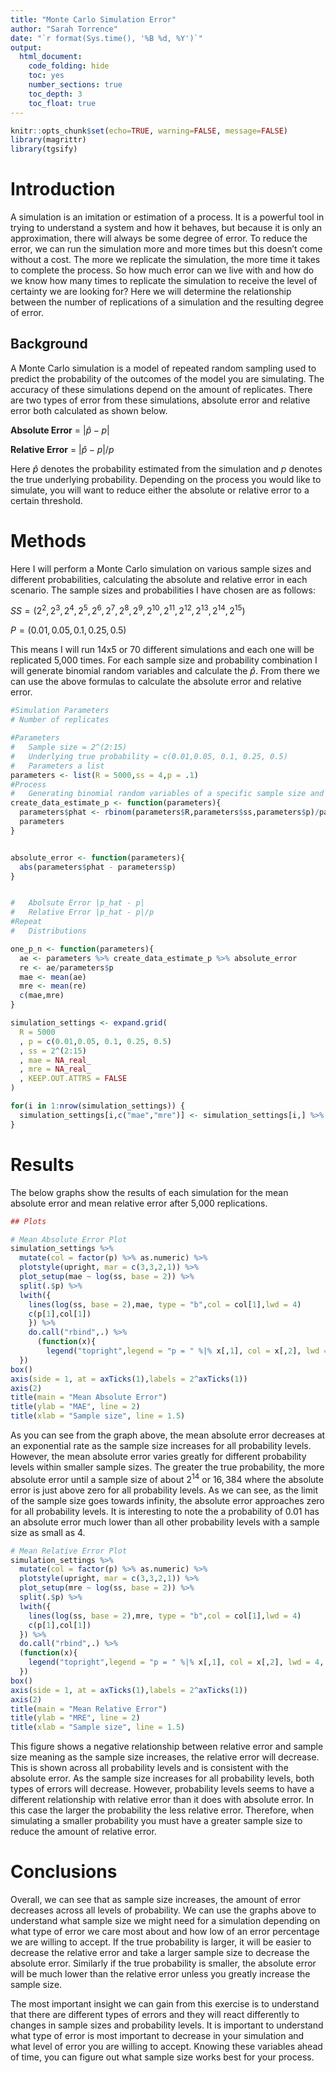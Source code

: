 ```yaml
---
title: "Monte Carlo Simulation Error"
author: "Sarah Torrence"
date: "`r format(Sys.time(), '%B %d, %Y')`"
output: 
  html_document: 
    code_folding: hide
    toc: yes
    number_sections: true
    toc_depth: 3
    toc_float: true
---
```


```r
knitr::opts_chunk$set(echo=TRUE, warning=FALSE, message=FALSE)
library(magrittr)
library(tgsify)
```


# Introduction

A simulation is an imitation or estimation of a process. It is a powerful tool in trying to understand a system and how it behaves, but because it is only an approximation, there will always be some degree of error. To reduce the error, we can run the simulation more and more times but this doesn't come without a cost. The more we replicate the simulation, the more time it takes to complete the process. So how much error can we live with and how do we know how many times to replicate the simulation to receive the level of certainty we are looking for? Here we will determine the relationship between the number of replications of a simulation and the resulting degree of error.

## Background

A Monte Carlo simulation is a model of repeated random sampling used to predict the probability of the outcomes of the model you are simulating. The accuracy of these simulations depend on the amount of replicates. There are two types of error from these simulations, absolute error and relative error both calculated as shown below. 

**Absolute Error** = $| \hat{p} - p |$

**Relative Error** =  $| \hat{p} - p |/p$

Here $\hat{p}$ denotes the probability estimated from the simulation and $p$ denotes the true underlying probability. Depending on the process you would like to simulate, you will want to reduce either the absolute or relative error to a certain threshold. 

# Methods

Here I will perform a Monte Carlo simulation on various sample sizes and different probabilities, calculating the absolute and relative error in each scenario. The sample sizes and probabilities I have chosen are as follows:

$SS = (2^2,2^3,2^4,2^5,2^6,2^7,2^8,2^9,2^{10},2^{11},2^{12},2^{13},2^{14},2^{15})$

$P = (0.01,0.05,0.1,0.25,0.5)$

This means I will run 14x5 or 70 different simulations and each one will be replicated 5,000 times. For each sample size and probability combination I will generate binomial random variables and calculate the $\hat{p}$. From there we can use the above formulas to calculate the absolute error and relative error.

```r
#Simulation Parameters
# Number of replicates

#Parameters
#   Sample size = 2^(2:15)
#   Underlying true probability = c(0.01,0.05, 0.1, 0.25, 0.5)
#   Parameters a list
parameters <- list(R = 5000,ss = 4,p = .1)
#Process
#   Generating binomial random variables of a specific sample size and specific probability
create_data_estimate_p <- function(parameters){
  parameters$phat <- rbinom(parameters$R,parameters$ss,parameters$p)/parameters$ss
  parameters
}


absolute_error <- function(parameters){
  abs(parameters$phat - parameters$p)
}


#   Abolsute Error |p_hat - p|
#   Relative Error |p_hat - p|/p
#Repeat
#   Distributions

one_p_n <- function(parameters){
  ae <- parameters %>% create_data_estimate_p %>% absolute_error
  re <- ae/parameters$p
  mae <- mean(ae)
  mre <- mean(re)
  c(mae,mre)
}

simulation_settings <- expand.grid(
  R = 5000
  , p = c(0.01,0.05, 0.1, 0.25, 0.5)
  , ss = 2^(2:15)
  , mae = NA_real_
  , mre = NA_real_
  , KEEP.OUT.ATTRS = FALSE
)

for(i in 1:nrow(simulation_settings)) {
  simulation_settings[i,c("mae","mre")] <- simulation_settings[i,] %>%  as.list %>% one_p_n
}
```

# Results

The below graphs show the results of each simulation for the mean absolute error and mean relative error after 5,000 replications.

```r
## Plots

# Mean Absolute Error Plot
simulation_settings %>% 
  mutate(col = factor(p) %>% as.numeric) %>% 
  plotstyle(upright, mar = c(3,3,2,1)) %>% 
  plot_setup(mae ~ log(ss, base = 2)) %>% 
  split(.$p) %>% 
  lwith({
    lines(log(ss, base = 2),mae, type = "b",col = col[1],lwd = 4)
    c(p[1],col[1]) 
    }) %>% 
    do.call("rbind",.) %>% 
      (function(x){
        legend("topright",legend = "p = " %|% x[,1], col = x[,2], lwd = 4, bty= "n" )
  })
box()
axis(side = 1, at = axTicks(1),labels = 2^axTicks(1))
axis(2)
title(main = "Mean Absolute Error")
title(ylab = "MAE", line = 2)
title(xlab = "Sample size", line = 1.5)
```

As you can see from the graph above, the mean absolute error decreases at an exponential rate as the sample size increases for all probability levels. However, the mean absolute error varies greatly for different probability levels within smaller sample sizes. The greater the true probability, the more absolute error until a sample size of about $2^{14}$ or $16,384$ where the absolute error is just above zero for all probability levels. As we can see, as the limit of the sample size goes towards infinity, the absolute error approaches zero for all probability levels. It is interesting to note the a probability of 0.01 has an absolute error much lower than all other probability levels with a sample size as small as 4.

```r
# Mean Relative Error Plot
simulation_settings %>% 
  mutate(col = factor(p) %>% as.numeric) %>% 
  plotstyle(upright, mar = c(3,3,2,1)) %>% 
  plot_setup(mre ~ log(ss, base = 2)) %>% 
  split(.$p) %>% 
  lwith({
    lines(log(ss, base = 2),mre, type = "b",col = col[1],lwd = 4)
    c(p[1],col[1]) 
  }) %>% 
  do.call("rbind",.) %>% 
  (function(x){
    legend("topright",legend = "p = " %|% x[,1], col = x[,2], lwd = 4, bty= "n" )
  })
box()
axis(side = 1, at = axTicks(1),labels = 2^axTicks(1))
axis(2)
title(main = "Mean Relative Error")
title(ylab = "MRE", line = 2)
title(xlab = "Sample size", line = 1.5)
```

This figure shows a negative relationship between relative error and sample size meaning as the sample size increases, the relative error will decrease. This is shown across all probability levels and is consistent with the absolute error. As the sample size increases for all probability levels, both types of errors will decrease. However, probability levels seems to have a different relationship with relative error than it does with absolute error. In this case the larger the probability the less relative error. Therefore, when simulating a smaller probability you must have a greater sample size to reduce the amount of relative error.

# Conclusions

Overall, we can see that as sample size increases, the amount of error decreases across all levels of probability. We can use the graphs above to understand what sample size we might need for a simulation depending on what type of error we care most about and how low of an error percentage we are willing to accept. If the true probability is larger, it will be easier to decrease the relative error and take a larger sample size to decrease the absolute error. Similarly if the true probability is smaller, the absolute error will be much lower than the relative error unless you greatly increase the sample size. 

The most important insight we can gain from this exercise is to understand that there are different types of errors and they will react differently to changes in sample sizes and probability levels. It is important to understand what type of error is most important to decrease in your simulation and what level of error you are willing to accept. Knowing these variables ahead of time, you can figure out what sample size works best for your process. 


